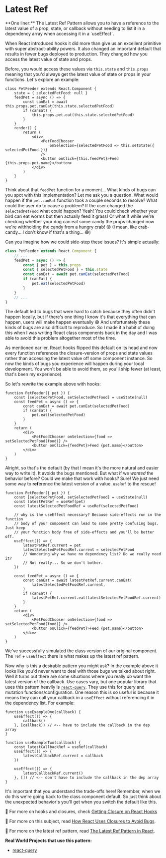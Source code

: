 # Latest Ref

<EpicVideo url="https://www.epicreact.dev/workshops/advanced-react-patterns/intro-to-latest-ref" />

<callout-success>
	**One liner:** The Latest Ref Pattern allows you to have a reference to the
	latest value of a prop, state, or callback without needing to list it in a
	dependency array when accessing it in a `useEffect`.
</callout-success>

When React introduced hooks it did more than give us an excellent primitive with
super abstract-ability powers. It also changed an important default that results
in fewer bugs deployed to production. They changed how you access the latest
value of state and props.

Before, you would access these values via `this.state` and `this.props` meaning
that you'd always get the latest value of state or props in your functions.
Let's explore an example:

```tsx
class PetFeeder extends React.Component {
	state = { selectedPetFood: null }
	feedPet = async () => {
		const canEat = await this.props.pet.canEat(this.state.selectedPetFood)
		if (canEat) {
			this.props.pet.eat(this.state.selectedPetFood)
		}
	}
	render() {
		return (
			<div>
				<PetFoodChooser
					onSelection={selectedPetFood => this.setState({ selectedPetFood })}
				/>
				<button onClick={this.feedPet}>Feed {this.props.pet.name}</button>
			</div>
		)
	}
}
```

Think about that `feedPet` function for a moment... What kinds of bugs can you
spot with this implementation? Let me ask you a question. What would happen if
the `pet.canEat` function took a couple seconds to resolve? What could the user
do to cause a problem? If the user changed the `selectedPetFood` what could
happen? Yeah! You could check whether your bird can eat worms but then actually
feed it grass! Or what if while we're checking whether your dog can eat some
candy the props changed now we're withholding the candy from a hungry crab! 😢
(I mean, like crab-candy... I don't know if that's a thing... 😅)

Can you imagine how we could side-step these issues? It's simple actually:

```ts
class PetFeeder extends React.Component {
	// ...
	feedPet = async () => {
		const { pet } = this.props
		const { selectedPetFood } = this.state
		const canEat = await pet.canEat(selectedPetFood)
		if (canEat) {
			pet.eat(selectedPetFood)
		}
	}
	// ...
}
```

The default led to bugs that were hard to catch because they often didn't happen
locally, but if there's one thing I know it's that everything that can happen,
users will make happen eventually 😅 And unfortunately these kinds of bugs are
also difficult to reproduce. So I made it a habit of doing this when I was
writing React class components back in the day and I was able to avoid this
problem altogether most of the time.

As mentioned earlier, React hooks flipped this default on its head and now every
function references the closure-version of props and state values rather than
accessing the latest value off some component instance. So now the kinds of bugs
you experience will happen during your local development. You won't be able to
avoid them, so you'll ship fewer (at least, that's been my experience).

So let's rewrite the example above with hooks:

```tsx
function PetFeeder({ pet }) {
	const [selectedPetFood, setSelectedPetFood] = useState(null)
	const feedPet = async () => {
		const canEat = await pet.canEat(selectedPetFood)
		if (canEat) {
			pet.eat(selectedPetFood)
		}
	}
	return (
		<div>
			<PetFoodChooser onSelection={food => setSelectedPetFood(food)} />
			<button onClick={feedPet}>Feed {pet.name}</button>
		</div>
	)
}
```

Alright, so that's the default (by that I mean it's the more natural and easier
way to write it). It avoids the bugs mentioned. But what if we _wanted_ the
behavior before? Could we make that work with hooks? Sure! We just need some way
to **ref**erence the latest version of a value. `useRef` to the rescue!

```tsx
function PetFeeder({ pet }) {
	const [selectedPetFood, setSelectedPetFood] = useState(null)
	const latestPetRef = useRef(pet)
	const latestSelectedPetFoodRef = useRef(selectedPetFood)

	// why is the useEffect necessary? Because side-effects run in the function
	// body of your component can lead to some pretty confusing bugs. Just keep
	// your function body free of side-effects and you'll be better off.
	useEffect(() => {
		latestPetRef.current = pet
		latestSelectedPetFoodRef.current = selectedPetFood
		// Wondering why we have no dependency list? Do we really need it?
		// Not really... So we don't bother.
	})

	const feedPet = async () => {
		const canEat = await latestPetRef.current.canEat(
			latestSelectedPetFoodRef.current,
		)
		if (canEat) {
			latestPetRef.current.eat(latestSelectedPetFoodRef.current)
		}
	}
	return (
		<div>
			<PetFoodChooser onSelection={food => setSelectedPetFood(food)} />
			<button onClick={feedPet}>Feed {pet.name}</button>
		</div>
	)
}
```

We've successfully simulated the class version of our original component. The
`ref` + `useEffect` there is what makes up the latest ref pattern.

Now why is this a desirable pattern you might ask? In the example above it looks
like you'd never want to deal with those bugs we talked about right. Well it
turns out there are some situations where you really _do_ want the latest
version of the callback. Use cases vary, but one popular library that uses this
pattern heavily is [`react-query`](https://react-query.tanstack.com). They use
this for query and mutation functions/configuration. One reason this is so
useful is because it means they can call your callback in a `useEffect` without
referencing it in the dependency list. For example:

```tsx
function useExampleOne(callback) {
	useEffect(() => {
		callback()
	}, [callback]) // <-- have to include the callback in the dep array
}

function useExampleTwo(callback) {
	const latestCallbackRef = useRef(callback)
	useEffect(() => {
		latestCallbackRef.current = callback
	})

	useEffect(() => {
		latestCallbackRef.current()
	}, []) // <-- don't have to include the callback in the dep array
}
```

It's important that you understand the trade-offs here! Remember, when we do
this we're going back to the class component default. So just think about the
unexpected behavior's you'll get when you switch the default like this.

📜 For more on hooks and closures, check
[Getting Closure on React Hooks](https://www.swyx.io/hooks)

📜 For more on this subject, read
[How React Uses Closures to Avoid Bugs](https://epicreact.dev/how-react-uses-closures-to-avoid-bugs).

📜 For more on the latest ref pattern, read
[The Latest Ref Pattern in React](https://epicreact.dev/the-latest-ref-pattern-in-react).

**Real World Projects that use this pattern:**

- [react-query](https://tanstack.com/query)
